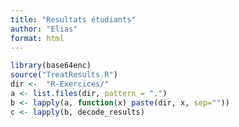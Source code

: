 ```yaml
---
title: "Resultats étudiants"
author: "Elias"
format: html
---
```


```r
library(base64enc)
source("TreatResults.R")
dir <-  "R-Exercices/"
a <- list.files(dir, pattern = ".")
b <- lapply(a, function(x) paste(dir, x, sep=""))
c <- lapply(b, decode_results)
```

